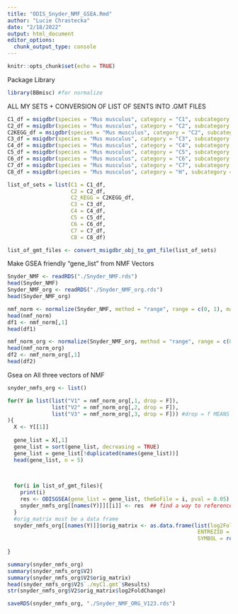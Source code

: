 ```yaml
---
title: "ODIS_Snyder_NMF_GSEA.Rmd"
author: "Lucie Chrastecka"
date: "2/18/2022"
output: html_document
editor_options: 
  chunk_output_type: console
---
```


```r
knitr::opts_chunk$set(echo = TRUE)
```
Package Library
```r
library(BBmisc) #for normalize

```

ALL MY SETS + CONVERSION OF LIST OF SENTS INTO .GMT FILES
```r
C1_df = msigdbr(species = "Mus musculus", category = "C1", subcategory = "")
C2_df = msigdbr(species = "Mus musculus", category = "C2", subcategory = "CGP")
C2KEGG_df = msigdbr(species = "Mus musculus", category = "C2", subcategory = "CP:KEGG")
C3_df = msigdbr(species = "Mus musculus", category = "C3", subcategory = "MIR:MIRDB")
C4_df = msigdbr(species = "Mus musculus", category = "C4", subcategory = "CGN")
C5_df = msigdbr(species = "Mus musculus", category = "C5", subcategory = "BP")
C6_df = msigdbr(species = "Mus musculus", category = "C6", subcategory = "")
C7_df = msigdbr(species = "Mus musculus", category = "C7", subcategory = "IMMUNESIGDB")
C8_df = msigdbr(species = "Mus musculus", category = "H", subcategory = "")

list_of_sets = list(C1 = C1_df,
                    C2 = C2_df,
                    C2_KEGG = C2KEGG_df,
                    C3 = C3_df,
                    C4 = C4_df,
                    C5 = C5_df,
                    C6 = C6_df,
                    C7 = C7_df,
                    C8 = C8_df)

list_of_gmt_files <- convert_msigdbr_obj_to_gmt_file(list_of_sets)
```

Make GSEA friendly "gene_list" from NMF Vectors
```r
Snyder_NMF <- readRDS("./Snyder_NMF.rds")
head(Snyder_NMF)
Snyder_NMF_org <- readRDS("./Snyder_NMF_org.rds")
head(Snyder_NMF_org)

nmf_norm <- normalize(Snyder_NMF, method = "range", range = c(0, 1), margin = 1L, on.constant = "quiet")
head(nmf_norm)
df1 <- nmf_norm[,1]
head(df1)

nmf_norm_org <- normalize(Snyder_NMF_org, method = "range", range = c(0, 1), margin = 1L, on.constant = "quiet")
head(nmf_norm_org)
df2 <- nmf_norm_org[,1]
head(df2)
```

Gsea on All three vectors of NMF
```r

snyder_nmfs_org <- list()

for(Y in list(list("V1" = nmf_norm_org[,1, drop = F]),
              list("V2" = nmf_norm_org[,2, drop = F]),
              list("V3" = nmf_norm_org[,3, drop = F])) #drop = f MEANS KEEP IT AS A MATRIX WITH COLLUMNS AND 
){
  X <- Y[[1]]
  
  gene_list = X[,1]
  gene_list = sort(gene_list, decreasing = TRUE)
  gene_list = gene_list[!duplicated(names(gene_list))]
  head(gene_list, n = 5)
  

  
  for(i in list_of_gmt_files){
    print(i)
    res <- ODISGSEA(gene_list = gene_list, theGoFile = i, pval = 0.05)
    snyder_nmfs_org[[names(Y)]][[i]] <- res  ## find a way to reference "nmf_norm" and "nmf_norm_org"
  }
  #orig_matrix must be a data frame
  snyder_nmfs_org[[names(Y)]]$orig_matrix <- as.data.frame(list(log2FoldChange = gene_list,
                                                            ENTREZID = row.names(X),
                                                            SYMBOL = row.names(X)))
  
}

summary(snyder_nmfs_org)
summary(snyder_nmfs_org$V2)
summary(snyder_nmfs_org$V2$orig_matrix)
head(snyder_nmfs_org$V2$`./myC1.gmt`$Results)
str(snyder_nmfs_org$V2$orig_matrix$log2FoldChange)

saveRDS(snyder_nmfs_org, "./Snyder_NMF_ORG_V123.rds")

```

